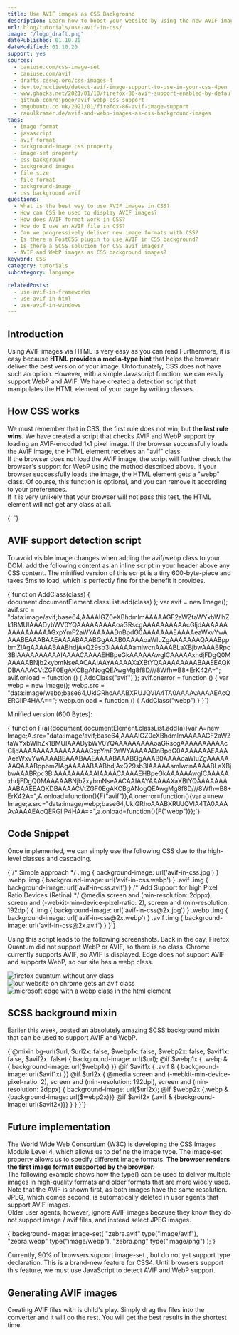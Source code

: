 ```yaml
---
title: Use AVIF images as CSS Background
description: Learn how to boost your website by using the new AVIF image format in the `background-images` of your CSS.
url: blog/tutorials/use-avif-in-css/
image: "/logo_draft.png"
datePublished: 01.10.20
dateModified: 01.10.20
support: yes
sources:
  - caniuse.com/css-image-set
  - caniuse.com/avif
  - drafts.csswg.org/css-images-4
  - dev.to/nucliweb/detect-avif-image-support-to-use-in-your-css-4pen
  - www.ghacks.net/2021/01/10/firefox-86-avif-support-enabled-by-default/
  - github.com/djpogo/avif-webp-css-support
  - omgubuntu.co.uk/2021/01/firefox-86-avif-image-support
  - raoulkramer.de/avif-and-webp-images-as-css-background-images
tags:
  - image format
  - javascript
  - avif format
  - background-image css property
  - image-set property
  - css background
  - background images
  - file size
  - file format
  - background-image
  - css background avif
questions:
  - What is the best way to use AVIF images in CSS?
  - How can CSS be used to display AVIF images?
  - How does AVIF format work in CSS?
  - How do I use an AVIF file in CSS?
  - Can we progressively deliver new image formats with CSS?
  - Is there a PostCSS plugin to use AVIF in CSS background?
  - Is there a SCSS solution for CSS avif images?
  - AVIF and WebP images as CSS background images?
keyword: CSS
category: tutorials
subcategory: language

relatedPosts:
  - use-avif-in-frameworks
  - use-avif-in-html
  - use-avif-in-windows
---
```


## Introduction

Using AVIF images via HTML is very easy as you can read <Link text="in this tutorial." link="/blog/tutorials/use-avif-in-html/" />
Furthermore, it is easy because **HTML provides a media-type hint** that helps the browser deliver the best version of your image. Unfortunately, CSS does not have such an option. However, with a simple Javascript function, we can easily support WebP and AVIF. We have created a detection script that manipulates the HTML element of your page by writing classes.

## How CSS works

We must remember that in CSS, the first rule does not win, but **the last rule wins**. We have created a script that checks AVIF and WebP support by loading an AVIF-encoded 1x1 pixel image. If the browser successfully loads the AVIF image, the HTML element receives an "avif" class.  
If the browser does not load the AVIF image, the script will further check the browser's support for WebP using the method described above. If your browser successfully loads the image, the HTML element gets a "webp" class. Of course, this function is optional, and you can remove it according to your preferences.  
If it is very unlikely that your browser will not pass this test, the HTML element will not get any class at all.

<Syntax language="html">
{`<html></html> <!-- no class at all, you have to use jpg (oh god)-->
<html class="webp"></html> <!-- you can use webp-->
<html class="avif"></html> <!-- you can use avif (heck yeah!)-->`}
</Syntax>

## AVIF support detection script

To avoid visible image changes when adding the avif/webp class to your DOM, add the following content as an inline script in your header above any CSS content. The minified version of this script is a tiny 600-byte-piece and takes 5ms to load, which is perfectly fine for the benefit it provides.

<Syntax language="javascript">
  {`function AddClass(class) { document.documentElement.classList.add(class) };
var avif = new Image();
avif.src = "data:image/avif;base64,AAAAIGZ0eXBhdmlmAAAAAGF2aWZtaWYxbWlhZk1BMUIAAADybWV0YQAAAAAAAAAoaGRscgAAAAAAAAAAcGljdAAAAAAAAAAAAAAAAGxpYmF2aWYAAAAADnBpdG0AAAAAAAEAAAAeaWxvYwAAAABEAAABAAEAAAABAAABGgAAAB0AAAAoaWluZgAAAAAAAQAAABppbmZlAgAAAAABAABhdjAxQ29sb3IAAAAAamlwcnAAAABLaXBjbwAAABRpc3BlAAAAAAAAAAIAAAACAAAAEHBpeGkAAAAAAwgICAAAAAxhdjFDgQ0MAAAAABNjb2xybmNseAACAAIAAYAAAAAXaXBtYQAAAAAAAAABAAEEAQKDBAAAACVtZGF0EgAKCBgANogQEAwgMg8f8D///8WfhwB8+ErK42A=";
avif.onload = function () { AddClass("avif") };
avif.onerror = function () {
  var webp = new Image();
  webp.src = "data:image/webp;base64,UklGRhoAAABXRUJQVlA4TA0AAAAvAAAAEAcQERGIiP4HAA==";
  webp.onload = function () { AddClass("webp") }
}`}
</Syntax>

Minified version (600 Bytes):

<Syntax language="javascript">
  {`function F(a){document.documentElement.classList.add(a)}var A=new Image;A.src="data:image/avif;base64,AAAAIGZ0eXBhdmlmAAAAAGF2aWZtaWYxbWlhZk1BMUIAAADybWV0YQAAAAAAAAAoaGRscgAAAAAAAAAAcGljdAAAAAAAAAAAAAAAAGxpYmF2aWYAAAAADnBpdG0AAAAAAAEAAAAeaWxvYwAAAABEAAABAAEAAAABAAABGgAAAB0AAAAoaWluZgAAAAAAAQAAABppbmZlAgAAAAABAABhdjAxQ29sb3IAAAAAamlwcnAAAABLaXBjbwAAABRpc3BlAAAAAAAAAAIAAAACAAAAEHBpeGkAAAAAAwgICAAAAAxhdjFDgQ0MAAAAABNjb2xybmNseAACAAIAAYAAAAAXaXBtYQAAAAAAAAABAAEEAQKDBAAAACVtZGF0EgAKCBgANogQEAwgMg8f8D///8WfhwB8+ErK42A=",A.onload=function(){F("avif")},A.onerror=function(){var a=new Image;a.src="data:image/webp;base64,UklGRhoAAABXRUJQVlA4TA0AAAAvAAAAEAcQERGIiP4HAA==",a.onload=function(){F("webp")}};`}
</Syntax>

## Code Snippet

Once implemented, we can simply use the following CSS due to the high-level classes and cascading.

<Syntax language="css">
  {`/* Simple approach */
.img { background-image: url('avif-in-css.jpg') }
.webp .img { background-image: url('avif-in-css.webp') }
.avif .img { background-image: url('avif-in-css.avif') }
/* Add Support for high Pixel Ratio Devices (Retina) */
@media
    screen and (min-resolution: 2dppx),
    screen and (-webkit-min-device-pixel-ratio: 2),
    screen and (min-resolution: 192dpi) {
    .img { background-image: url('avif-in-css@2x.jpg') }
    .webp .img { background-image: url('avif-in-css@2x.webp') }
    .avif .img { background-image: url('avif-in-css@2x.avif') }
}`}
</Syntax>

Using this script leads to the following screenshots. Back in the day, Firefox Quantum did not support WebP or AVIF, so there is no class. Chrome currently supports AVIF, so AVIF is displayed. Edge does not support AVIF and supports WebP, so our site has a webp class.

<Image url="css-firefox" alt="firefox quantum without any class" />
<Image url="css-chrome" alt="our website on chrome gets an avif class" />
<Image
  url="css-edge"
  alt="microsoft edge with a webp class in the html element"
/>

## SCSS background mixin

Earlier this week, <Link link="raoulkramer.de/avif-and-webp-images-as-css-background-images/" text="Raoul Kramer" ext />
posted an absolutely amazing SCSS background mixin that can be used to support AVIF and WebP.

<Syntax language="scss">
  {`@mixin bg-url($url, $url2x: false, $webp1x: false, $webp2x: false, $avif1x: false, $avif2x: false) {
  background-image: url($url);
  @if $webp1x { .webp & { background-image: url($webp1x) }}
  @if $avif1x { .avif & { background-image: url($avif1x) }}
  @if $url2x {
    @media
    screen and (-webkit-min-device-pixel-ratio: 2),
    screen and (min-resolution: 192dpi),
    screen and (min-resolution: 2dppx) {
      background-image: url($url2x);
      @if $webp2x {.webp & {background-image: url($webp2x)}}
      @if $avif2x {.avif & {background-image: url($avif2x)}}
    }
  }
}`}
</Syntax>

## Future implementation

The World Wide Web Consortium (W3C) is developing the CSS Images Module Level 4, which allows us to define the image type. The image-set property allows us to specify different image formats. **The browser renders the first image format supported by the browser.**  
The following example shows how the type() can be used to deliver multiple images in high-quality formats and older formats that are more widely used. Note that the AVIF is shown first, as both images have the same resolution. JPEG, which comes second, is automatically deleted in user agents that support AVIF images.  
Older user agents, however, ignore AVIF images because they know they do not support image / avif files, and instead select JPEG images.

<Syntax language="css">
  {`background-image:
  image-set(
    "zebra.avif" type("image/avif"),
    "zebra.webp" type("image/webp"),
    "zebra.png" type("image/png")
  );`}
</Syntax>

Currently, 90% of browsers support image-set , but do not yet support type declaration. This is a brand-new feature for CSS4\. Until browsers support this feature, we must use JavaScript to detect AVIF and WebP support.

## Generating AVIF images

Creating AVIF files with <Link text="avif.io" link="/" />
is child's play. Simply drag the files into the converter and it will do the rest. You will get the best results in the shortest time.
